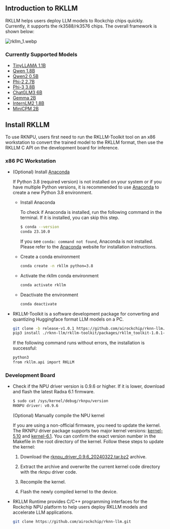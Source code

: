 ## Introduction to RKLLM

RKLLM helps users deploy LLM models to Rockchip chips quickly. Currently, it supports the rk3588/rk3576 chips. The overall framework is shown below:

![rkllm_1.webp](/img/general-tutorial/rknn/rkllm_1.webp)

### Currently Supported Models

- [TinyLLAMA 1.1B](https://huggingface.co/TinyLlama/TinyLlama-1.1B-Chat-v1.0/tree/fe8a4ea1ffedaf415f4da2f062534de366a451e6)
- [Qwen 1.8B](https://huggingface.co/Qwen/Qwen-1_8B-Chat/tree/1d0f68de57b88cfde81f3c3e537f24464d889081)
- [Qwen2 0.5B](https://huggingface.co/Qwen/Qwen1.5-0.5B/tree/8f445e3628f3500ee69f24e1303c9f10f5342a39)
- [Phi-2 2.7B](https://hf-mirror.com/microsoft/phi-2/tree/834565c23f9b28b96ccbeabe614dd906b6db551a)
- [Phi-3 3.8B](https://huggingface.co/microsoft/Phi-3-mini-4k-instruct/tree/291e9e30e38030c23497afa30f3af1f104837aa6)
- [ChatGLM3 6B](https://huggingface.co/THUDM/chatglm3-6b/tree/103caa40027ebfd8450289ca2f278eac4ff26405)
- [Gemma 2B](https://huggingface.co/google/gemma-2b-it/tree/de144fb2268dee1066f515465df532c05e699d48)
- [InternLM2 1.8B](https://huggingface.co/internlm/internlm2-chat-1_8b/tree/ecccbb5c87079ad84e5788baa55dd6e21a9c614d)
- [MiniCPM 2B](https://huggingface.co/openbmb/MiniCPM-2B-sft-bf16/tree/79fbb1db171e6d8bf77cdb0a94076a43003abd9e)

## Install RKLLM

To use RKNPU, users first need to run the RKLLM-Toolkit tool on an x86 workstation to convert the trained model to the RKLLM format, then use the RKLLM C API on the development board for inference.

### x86 PC Workstation

- (Optional) Install [Anaconda](https://www.anaconda.com/)

  If Python 3.8 (required version) is not installed on your system or if you have multiple Python versions, it is recommended to use [Anaconda](https://www.anaconda.com/) to create a new Python 3.8 environment.

  - Install Anaconda

    To check if Anaconda is installed, run the following command in the terminal. If it is installed, you can skip this step.

    ```bash
    $ conda --version
    conda 23.10.0
    ```

    If you see `conda: command not found`, Anaconda is not installed. Please refer to the [Anaconda](https://www.anaconda.com/) website for installation instructions.

  - Create a conda environment

    ```bash
    conda create -n rkllm python=3.8
    ```

  - Activate the rkllm conda environment

    ```bash
    conda activate rkllm
    ```

  - Deactivate the environment

    ```bash
    conda deactivate
    ```

- RKLLM-Toolkit is a software development package for converting and quantizing Huggingface format LLM models on a PC.

  ```bash
  git clone -b release-v1.0.1 https://github.com/airockchip/rknn-llm.git
  pip3 install ./rknn-llm/rkllm-toolkit/packages/rkllm_toolkit-1.0.1-cp38-cp38-linux_x86_64.whl
  ```

  If the following command runs without errors, the installation is successful:

  ```bash
  python3
  from rkllm.api import RKLLM
  ```

### Development Board

- Check if the NPU driver version is 0.9.6 or higher. If it is lower, download and flash the latest Radxa 6.1 firmware.

  ```bash
  $ sudo cat /sys/kernel/debug/rknpu/version
  RKNPU driver: v0.9.6
  ```

  (Optional) Manually compile the NPU kernel

  If you are using a non-official firmware, you need to update the kernel. The RKNPU driver package supports two major kernel versions: [kernel-5.10](https://github.com/radxa/kernel/tree/stable-5.10-rock5) and [kernel-6.1](https://github.com/radxa/kernel/tree/linux-6.1-stan-rkr1). You can confirm the exact version number in the Makefile in the root directory of the kernel. Follow these steps to update the kernel:

  1. Download the [rknpu_driver_0.9.6_20240322.tar.bz2](https://github.com/airockchip/rknn-llm/tree/main/rknpu-driver) archive.

  2. Extract the archive and overwrite the current kernel code directory with the rknpu driver code.

  3. Recompile the kernel.

  4. Flash the newly compiled kernel to the device.

- RKLLM Runtime provides C/C++ programming interfaces for the Rockchip NPU platform to help users deploy RKLLM models and accelerate LLM applications.

  ```bash
  git clone https://github.com/airockchip/rknn-llm.git
  ```
